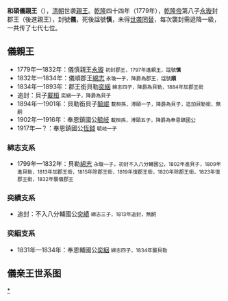{{unreferenced|time=2015-07-01T09:24:33+00:00}}
'''和碩儀親王'''（{{lang-mnc|ᡥᠣᡧᠣᡳ <br />ᠶᠣᠩᠰᠣ <br />ᠴᡳᠨ ᠸᠠᠩ|v=Hošoi yongso cin wang}}），[[清朝|清朝]]世袭[[親王|親王]]。[[乾隆|乾隆]]四十四年（1779年），[[乾隆帝|乾隆帝]]第八子[[永璇|永璇]]封郡王（後進親王），封號'''儀'''，死後諡號'''慎'''，未得[[世袭罔替|世袭罔替]]，每次襲封需遞降一級，一共传了七代七位。

==儀親王==
*1779年—1832年：儀慎親王[[永璇|永璇]] <small>初封郡王，1797年進親王，諡號'''慎'''</small>
*1832年—1834年：儀順郡王[[綿志|綿志]] <small>永璇一子，降爵為郡王，諡號'''順'''</small>
*1834年—1893年：郡王銜貝勒[[奕絪|奕絪]] <small>綿志四子，降爵為貝勒，1884年加郡王銜</small>
*追封：貝子[[載桓|載桓]] <small>奕絪一子，降爵為貝子</small>
*1894年—1901年：貝勒銜貝子[[毓崐|毓崐]] <small>載桓孫，溥頤一子，降爵為貝子，追加貝勒銜，無嗣</small>
*1902年—1916年：奉恩鎮國公[[毓岐|毓岐]] <small>載桓孫，溥頤五子，降爵為奉恩鎮國公</small>
*1917年—？：奉恩鎮國公[[恆鉞|恆鉞]] <small>毓岐一子</small>

===綿志支系===
*1799年—1832年：貝勒[[綿志|綿志]] <small>永璇一子，初封不入八分輔國公，1802年進貝子，1809年進貝勒，1813年加郡王銜，1815年除郡王銜，1819年復郡王銜，1820年除郡王銜，1823年復郡王銜，1832年襲儀郡王</small>

===奕績支系===
*追封：不入八分輔國公[[奕績|奕績]] <small>綿志三子，1813年追封，無嗣</small>

===奕絪支系===
*1831年—1834年：奉恩輔國公[[奕絪|奕絪]] <small>綿志四子，1834年襲貝勒</small>

==儀亲王世系图==
<center>
{{chart/start}}
{{chart |border=0 | | | | | | | |:| ado | |ado=过继 }}
{{chart | | | | | | | | |Yqw|Yqw='''仪亲王'''
|boxstyle_Yqw=background-color: #32CD32;
}}
{{chart | | | | | | | | |Yjf|Yjf=奕績支系
|boxstyle_Yjf=background-color: #B873A3;
}}
{{chart | | |Yx | | | | | | | | |Yx='''仪慎亲王'''永璇<br>1746-'''1779-1832'''
|boxstyle_Yx=background-color: #32CD32;
}}
{{chart | | | |!| | | | | | | | |}}
{{chart | | |Mz | | | | | | | | |Mz='''仪顺郡王'''[[绵志|绵志]]<br>1768-'''1832-1834'''
|boxstyle_Mz =background-color: #32CD32;
}}
{{chart | | | |)|-|-|-|-|-|.| | |}}
{{chart | | |Yj | | | |Yn | | | |Yj=不入八分輔國公[[奕績|奕績]]<br>1798-1813|Yn='''郡王銜贝勒'''[[奕絪|奕絪]]<br>1816-'''1834-1893'''
|boxstyle_Yj =background-color: #B873A3;
|boxstyle_Yn =background-color: #32CD32;
}}
{{chart | | | | | | | | | |!| | |}}
{{chart | | | | | | | | |Zh | | |Zh=追封貝子[[載桓|載桓]]<br>1838-1859
|boxstyle_Zh =background-color: #32CD32;
}}
{{chart | | | | | | | | | |!| | |}}
{{chart | | | | | | | | |Py | | |Py=[[溥颐|溥颐]]<br>1858-?}}
{{chart | | | |,|-|-|-|-|-|(| | |}}
{{chart | | |Yk | | | |Yq | | | |Yk='''贝勒銜貝子'''[[毓崐|毓崐]]<br>1875-'''1894-1901'''|Yq='''奉恩鎮國公'''[[毓岐|毓岐]]<br>1884-'''1902-1916'''
|boxstyle_Yk =background-color: #32CD32;
|boxstyle_Yq =background-color: #32CD32;
}}
{{chart | | | | | | | | | |!| | |}}
{{chart | | | | | | | | |Hm | | |Hm='''奉恩鎮國公'''[[恆鉞|恆鉞]]<br>1911-'''1917-?'''
|boxstyle_Hm =background-color: #32CD32;
}}
{{chart/end}}
</center>

{{清朝宗室親王}}

[[Category:清朝宗室親王|*]]